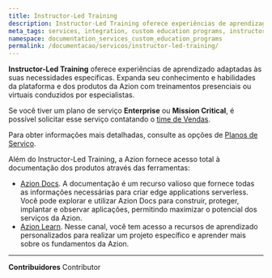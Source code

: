```yaml
---
title: Instructor-Led Training
description: Instructor-Led Training oferece experiências de aprendizagem personalizadas adaptadas às suas necessidades específicas.
meta_tags: services, integration, custom education programs, instructor, instructor-led, coach, teach, learn
namespace: documentation_services_custom_education_programs
permalink: /documentacao/servicos/instructor-led-training/
---
```


**Instructor-Led Training** oferece experiências de aprendizado adaptadas às suas necessidades específicas. Expanda seu conhecimento e habilidades da plataforma e dos produtos da Azion com treinamentos presenciais ou virtuais conduzidos por especialistas.

Se você tiver um plano de serviço **Enterprise** ou **Mission Critical**, é possível solicitar esse serviço contatando o [time de Vendas](https://www.azion.com/pt-br/contate-vendas/).

Para obter informações mais detalhadas, consulte as opções de [Planos de Serviço](https://www.azion.com/pt-br/servicos-profissionais/).

Além do Instructor-Led Training, a Azion fornece acesso total à documentação dos produtos através das ferramentas:

- [Azion Docs](https://www.azion.com/pt-br/documentacao/). A documentação é um recurso valioso que fornece todas as informações necessárias para criar edge applications serverless. Você pode explorar e utilizar Azion Docs para construir, proteger, implantar e observar aplicações, permitindo maximizar o potencial dos serviços da Azion.
- [Azion Learn](https://learn.azion.com/). Nesse canal, você tem acesso a recursos de aprendizado personalizados para realizar um projeto específico e aprender mais sobre os fundamentos da Azion.

---


**Contribuidores** <ContributorList>Contributor</ContributorList>
